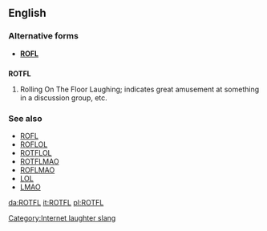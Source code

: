 ==English==

===Alternative forms===
* '''[[ROFL]]'''

==={{initialism}}===
'''ROTFL'''

# {{context|internet slang}} Rolling On The Floor Laughing; indicates great amusement at something in a discussion group, etc.

===See also===
* [[ROFL]]
* [[ROFLOL]]
* [[ROTFLOL]]
* [[ROTFLMAO]]
* [[ROFLMAO]]
* [[LOL]]
* [[LMAO]]

[[Category:Internet laughter slang]]

[[da:ROTFL]]
[[it:ROTFL]]
[[pl:ROTFL]]